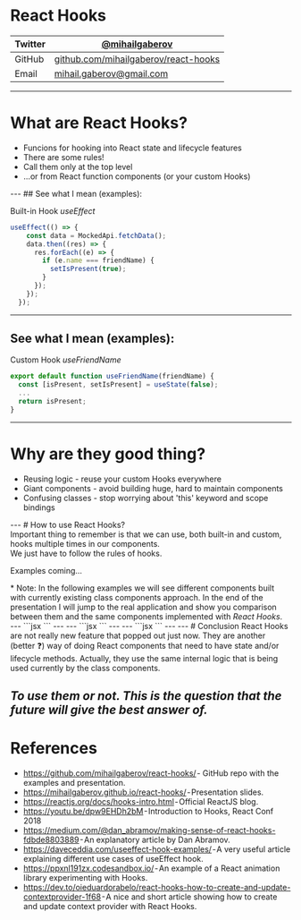 
<Head>
  <title>React Hooks</title>
  <meta name='twitter:card' content='summary_large_image' />
  <meta name='twitter:site' content='@mihailgaberov' />
  <meta name='twitter:title' content='React Hooks' />
  <meta name='twitter:description' content='An introductory presentation about React Hooks' />
</Head>

# React Hooks
Twitter | <a href="https://twitter.com/mihailgaberov">@mihailgaberov</a>
--- | ---
GitHub | <a href="https://github.com/mihailgaberov/react-hooks">github.com/mihailgaberov/react-hooks</a>
Email | <a href="mailto:mihail.gaberov@gmail.com">mihail.gaberov@gmail.com</a>
---
# What are React Hooks?
<ul style={{textAlign: "left"}}>
  <Appear>
    <li>Funcions for hooking into React state and lifecycle features</li>
    <li>There are some rules!</li>
    <li>Call them only at the top level</li>
    <li>...or from React function components (or your custom Hooks)</li>
  </Appear>
</ul>
---
## See what I mean (examples):

Built-in Hook <i>useEffect</i>
```jsx
useEffect(() => {
    const data = MockedApi.fetchData();
    data.then((res) => {
      res.forEach((e) => {
        if (e.name === friendName) {
          setIsPresent(true);
        }
      });
    });
  });
```
---
## See what I mean (examples):

Custom Hook <i>useFriendName</i>
```jsx
export default function useFriendName(friendName) {
  const [isPresent, setIsPresent] = useState(false);
  ...
  return isPresent;
}
```
---
# Why are they good thing?
<ul style={{textAlign: 'left'}}>
  <Appear>
    <li>Reusing logic - reuse your custom Hooks everywhere</li>
    <li>Giant components - avoid building huge, hard to maintain components</li>
    <li>Confusing classes - stop worrying about 'this' keyword and scope bindings</li>
  </Appear>
</ul>
---
# How to use React Hooks?
<div style={{fontSize: '28px', color: 'yellow'}}>Important thing to remember is that we can use, both built-in and custom, hooks multiple times in our components.<br />
We just have to follow the rules of hooks.</div>

Examples coming...
<div style={{fontSize: '14px', textAlign: 'left'}}>
* Note: In the following examples we will see different components built with currently existing class components approach. In the end of the presentation I
will jump to the real application and show you comparison between them and the same components implemented with <i>React Hooks</i>.
</div>
---
```jsx
<Counter />
```
---

<Counter />
---
```jsx
<DataFetcher />
```
---

<DataFetcher />
---
```jsx
<Clock />
```
---

<Clock />
---
# Conclusion
React Hooks are not really new feature that popped out just now. They are another (better ❓) way of doing React components that need to have state and/or lifecycle methods. Actually, they use the same internal logic that is being used currently by the class components. 

<i>To use them or not. This is the question that the future will give the best answer of.</i>
---
# References
<ul style={{textAlign: "left"}}>
  <Appear>
    <li><a href="https://github.com/mihailgaberov/react-hooks/">https://github.com/mihailgaberov/react-hooks/</a> - GitHub repo with the examples and presentation.</li>
    <li><a href="https://mihailgaberov.github.io/react-hooks/">https://mihailgaberov.github.io/react-hooks/</a> - Presentation slides.</li>
    <li><a href="https://reactjs.org/docs/hooks-intro.html">https://reactjs.org/docs/hooks-intro.html</a> - Official ReactJS blog.</li>
    <li><a href="https://youtu.be/dpw9EHDh2bM">https://youtu.be/dpw9EHDh2bM</a> - Introduction to Hooks, React Conf 2018</li>
    <li><a href="https://medium.com/@dan_abramov/making-sense-of-react-hooks-fdbde8803889">https://medium.com/@dan_abramov/making-sense-of-react-hooks-fdbde8803889</a> - An explanatory article by Dan Abramov.</li>
    <li><a href="https://daveceddia.com/useeffect-hook-examples/">https://daveceddia.com/useeffect-hook-examples/</a> - A very useful article explaining different use cases of useEffect hook.</li>
    <li><a href="https://ppxnl191zx.codesandbox.io/">https://ppxnl191zx.codesandbox.io/</a> - An example of a React animation library experimenting with Hooks.</li>
    <li><a href="https://dev.to/oieduardorabelo/react-hooks-how-to-create-and-update-contextprovider-1f68">https://dev.to/oieduardorabelo/react-hooks-how-to-create-and-update-contextprovider-1f68</a> - A nice and short article showing how to create and update context provider with React Hooks.</li>
  </Appear>
</ul>
